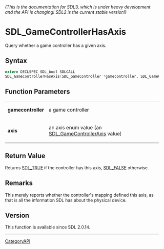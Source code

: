 ====== (This is the documentation for SDL3, which is under heavy development and the API is changing! SDL2 is the current stable version!) ======
= SDL_GameControllerHasAxis =

Query whether a game controller has a given axis.

== Syntax ==

<syntaxhighlight lang='c'>
extern DECLSPEC SDL_bool SDLCALL
SDL_GameControllerHasAxis(SDL_GameController *gamecontroller, SDL_GameControllerAxis axis);
</syntaxhighlight>

== Function Parameters ==

{|
|'''gamecontroller'''
|a game controller
|-
|'''axis'''
|an axis enum value (an [[SDL_GameControllerAxis]] value)
|}

== Return Value ==

Returns [[SDL_TRUE]] if the controller has this axis, [[SDL_FALSE]]
otherwise.

== Remarks ==

This merely reports whether the controller's mapping defined this axis, as
that is all the information SDL has about the physical device.

== Version ==

This function is available since SDL 2.0.14.

----
[[CategoryAPI]]


